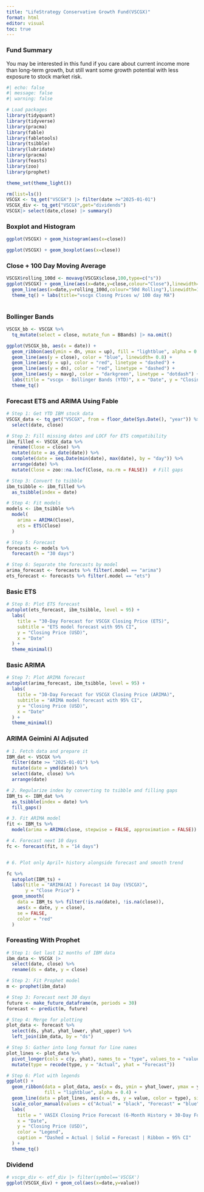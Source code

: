 ```yaml
---
title: "LifeStrategy Conservative Growth Fund(VSCGX)"
format: html
editor: visual
toc: true
---
```


### Fund Summary

You may be interested in this fund if you care about current income more than long-term growth, but still want some growth potential with less exposure to stock market risk.

```r
#| echo: false
#| message: false
#| warning: false

# Load packages
library(tidyquant)
library(tidyverse)
library(pracma)
library(fable)
library(fabletools)
library(tsibble)
library(lubridate)
library(pracma)
library(feasts)
library(zoo)
library(prophet)

theme_set(theme_light())
```

```r
rm(list=ls())
VSCGX <- tq_get("VSCGX") |> filter(date >="2025-01-01")
VSCGX_div <- tq_get("VSCGX",get="dividends")
VSCGX|> select(date,close) |> summary()
```


### Boxplot and Histogram

```r
ggplot(VSCGX) + geom_histogram(aes(x=close))
```
```r
ggplot(VSCGX) + geom_boxplot(aes(x=close))
```

### Close + 100 Day Moving Average

```r
VSCGX$rolling_100d <- movavg(VSCGX$close,100,type=c("s"))
ggplot(VSCGX) + geom_line(aes(x=date,y=close,colour="Close"),linewidth=1) +
  geom_line(aes(x=date,y=rolling_100d,colour="50d Rolling"),linewidth=1) +
  theme_tq() + labs(title="vscgx Closng Prices w/ 100 day MA")
  
```

### Bollinger Bands

```r
VSCGX_bb <- VSCGX %>%
  tq_mutate(select = close, mutate_fun = BBands) |> na.omit()

ggplot(VSCGX_bb, aes(x = date)) +
  geom_ribbon(aes(ymin = dn, ymax = up), fill = "lightblue", alpha = 0.3) +
  geom_line(aes(y = close), color = "blue", linewidth= 0.8) +
  geom_line(aes(y = up), color = "red", linetype = "dashed") +
  geom_line(aes(y = dn), color = "red", linetype = "dashed") +
  geom_line(aes(y = mavg), color = "darkgreen", linetype = "dotdash") +
  labs(title = "vscgx - Bollinger Bands (YTD)", x = "Date", y = "Closing Price") +
  theme_tq()

```

### Forecast ETS and ARIMA Using Fable

```r


# Step 1: Get YTD IBM stock data
VSCGX_data <- tq_get("VSCGX", from = floor_date(Sys.Date(), "year")) %>%
  select(date, close)

# Step 2: Fill missing dates and LOCF for ETS compatibility
ibm_filled <- VSCGX_data %>%
  rename(Close = close) %>%
  mutate(date = as_date(date)) %>%
  complete(date = seq.Date(min(date), max(date), by = "day")) %>%
  arrange(date) %>%
  mutate(Close = zoo::na.locf(Close, na.rm = FALSE))  # Fill gaps

# Step 3: Convert to tsibble
ibm_tsibble <- ibm_filled %>%
  as_tsibble(index = date)

# Step 4: Fit models
models <- ibm_tsibble %>%
  model(
    arima = ARIMA(Close),
    ets = ETS(Close)
  )

# Step 5: Forecast
forecasts <- models %>%
  forecast(h = "30 days")

# Step 6: Separate the forecasts by model
arima_forecast <- forecasts %>% filter(.model == "arima")
ets_forecast <- forecasts %>% filter(.model == "ets")

```

### Basic ETS

```r
# Step 8: Plot ETS forecast
autoplot(ets_forecast, ibm_tsibble, level = 95) +
  labs(
    title = "30-Day Forecast for VSCGX Closing Price (ETS)",
    subtitle = "ETS model forecast with 95% CI",
    y = "Closing Price (USD)",
    x = "Date"
  ) +
  theme_minimal()
```

### Basic ARIMA

```r
# Step 7: Plot ARIMA forecast
autoplot(arima_forecast, ibm_tsibble, level = 95) +
  labs(
    title = "30-Day Forecast for VSCGX Closing Price (ARIMA)",
    subtitle = "ARIMA model forecast with 95% CI",
    y = "Closing Price (USD)",
    x = "Date"
  ) +
  theme_minimal()
```

### ARIMA Geimini AI Adjsuted

```r
# 1. Fetch data and prepare it
IBM_dat <- VSCGX %>%
  filter(date >= "2025-01-01") %>%
  mutate(date = ymd(date)) %>%
  select(date, close) %>%
  arrange(date)

# 2. Regularize index by converting to tsibble and filling gaps
IBM_ts <- IBM_dat %>%
  as_tsibble(index = date) %>%
  fill_gaps()

# 3. Fit ARIMA model
fit <- IBM_ts %>%
  model(arima = ARIMA(close, stepwise = FALSE, approximation = FALSE))

# 4. Forecast next 10 days
fc <- forecast(fit, h = "14 days")


# 6. Plot only April+ history alongside forecast and smooth trend

fc %>%
  autoplot(IBM_ts) +
  labs(title = "ARIMA(AI ) Forecast 14 Day (VSCGX)",
       y = "Close Price") +
  geom_smooth(
    data = IBM_ts %>% filter(!is.na(date), !is.na(close)),
    aes(x = date, y = close),
    se = FALSE,
    color = "red"
  )

```

### Foreasting With Prophet

```r

# Step 1: Get last 12 months of IBM data
ibm_data <- VSCGX |>
  select(date, close) %>%
  rename(ds = date, y = close)

# Step 2: Fit Prophet model
m <- prophet(ibm_data)

# Step 3: Forecast next 30 days
future <- make_future_dataframe(m, periods = 30)
forecast <- predict(m, future)

# Step 4: Merge for plotting
plot_data <- forecast %>%
  select(ds, yhat, yhat_lower, yhat_upper) %>%
  left_join(ibm_data, by = "ds")

# Step 5: Gather into long format for line names
plot_lines <- plot_data %>%
  pivot_longer(cols = c(y, yhat), names_to = "type", values_to = "value") %>%
  mutate(type = recode(type, y = "Actual", yhat = "Forecast"))

```

```r
# Step 6: Plot with legends
ggplot() +
  geom_ribbon(data = plot_data, aes(x = ds, ymin = yhat_lower, ymax = yhat_upper),
              fill = "lightblue", alpha = 0.4) +
  geom_line(data = plot_lines, aes(x = ds, y = value, color = type), size = 1) +
  scale_color_manual(values = c("Actual" = "black", "Forecast" = "blue")) +
  labs(
    title = " VASIX Closing Price Forecast (6-Month History + 30-Day Forecast)",
    x = "Date",
    y = "Closing Price (USD)",
    color = "Legend",
    caption = "Dashed = Actual | Solid = Forecast | Ribbon = 95% CI"
  ) +
  theme_tq()
```

### Dividend

```r
# vscgx_div <- etf_div |> filter(symbol=='VSCGX')
ggplot(VSCGX_div) + geom_col(aes(x=date,y=value))
```
